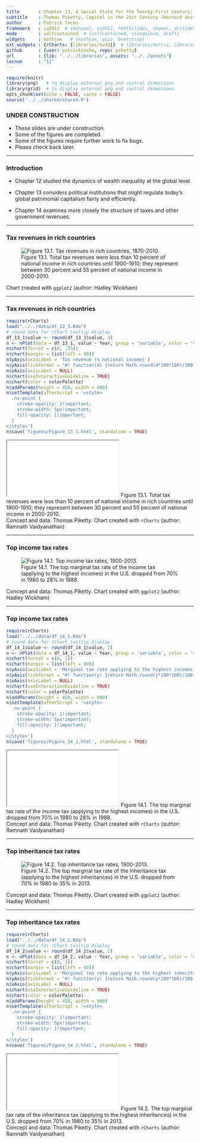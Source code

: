 ```yaml
---
title       : Chapter 13, A Social State for the Twenty-First Century; Chapter 14, Rethinking the Progressive Income Tax
subtitle    : Thomas Piketty, Capital in the 21st Century (Harvard University Press 2014)
author      : Patrick Toche
framework   : io2012  # {minimal, io2012, html5slides, shower, dzslides, ...}
mode        : selfcontained  # {selfcontained, standalone, draft}
widgets     : mathjax   # {mathjax, quiz, bootstrap}
ext_widgets : {rCharts: [libraries/nvd3]}  # libraries/morris, libraries/highcharts, libraries/rickshaw, libraries/dimple
github      : {user: patricktoche, repo: piketty}
url         : {lib: "../../libraries", assets: "../../assets"}
lecnum      : "11"
--- 
```


```r
require(knitr)
library(png)   # to display external png and control dimensions
library(grid)  # to display external png and control dimensions
opts_chunk$set(echo = FALSE, cache = FALSE)
source('../../shared/shared.R')
```

### UNDER CONSTRUCTION

- These slides are under construction.
- Some of the figures are completed.
- Some of the figures require further work to fix bugs.
- Please check back later.

---

### Introduction  

- Chapter 12 studied the dynamics of wealth inequality at the global level.

- Chapter 13 considers political institutions that might regulate today's global patrimonial capitalism fairly and efficiently.

- Chapter 14 examines more closely the structure of taxes and other government revenues.

---

### Tax revenues in rich countries

<figure class = "captioned">  
<img src = "../../figures/Figure_13_1.png" alt = "Figure 13.1. Tax revenues in rich countries, 1870-2010.">  
<figcaption class = 'figcaption'>Figure 13.1. Total tax revenues were less than 10 percent of national income in rich countries until 1900-1910; they represent between 30 percent and 55 percent of national income in 2000-2010.</figcaption>  
</figure> 
<footer class = 'footnote'>Chart created with ``ggplot2`` (author: Hadley Wickham)
</footer>  

---

### Tax revenues in rich countries

```r
require(rCharts)
load("../../data/df_13_1.Rda") 
# round data for rChart tooltip display
df_13_1$value <- round(df_13_1$value, 4)
n <- nPlot(data = df_13_1, value ~ Year, group = 'variable', color = 'variable', shape = 'variable', type = 'lineChart') 
n$chart(forceY = c(0, .55))
n$chart(margin = list(left = 80))
n$yAxis(axisLabel = 'Tax revenue (% national income)')
n$yAxis(tickFormat = "#! function(d) {return Math.round(d*100*100)/100 + '%'} !#")
n$xAxis(axisLabel = NULL)
n$chart(useInteractiveGuideline = TRUE)
n$chart(color = colorPalette)
n$addParams(height = 450, width = 900)
n$setTemplate(afterScript = '<style>
  .nv-point {
    stroke-opacity: 1!important;
    stroke-width: 5px!important;
    fill-opacity: 1!important;
  } 
</style>')
n$save('figures/Figure_13_1.html', standalone = TRUE)
```
<iframe src = 'figures/Figure_13_1.html' alt = "Figure 13.1. Tax revenues in rich countries, 1870-2010.">
</iframe><icaption class = 'icaption'>Figure 13.1. Total tax revenues were less than 10 percent of national income in rich countries until 1900-1910; they represent between 30 percent and 55 percent of national income in 2000-2010.</icaption>
<footer class = 'footnote'>Concept and data: Thomas Piketty. Chart created with ``rCharts`` (author: Ramnath Vaidyanathan)  
</footer>  

---

### Top income tax rates

<figure class = "captioned">  
<img src = "../../figures/Figure_14_1.png" alt = "Figure 14.1. Top income tax rates, 1900-2013.">  
<figcaption class = 'figcaption'>Figure 14.1. The top marginal tax rate of the income tax (applying to the highest incomes) in the U.S. dropped from 70% in 1980 to 28% in 1988.</figcaption>  
</figure> 
<footer class = 'footnote'>Concept and data: Thomas Piketty. Chart created with ``ggplot2`` (author: Hadley Wickham)
</footer>  

---

### Top income tax rates

```r
require(rCharts)
load("../../data/df_14_1.Rda") 
# round data for rChart tooltip display
df_14_1$value <- round(df_14_1$value, 2)
n <- nPlot(data = df_14_1, value ~ Year, group = 'variable', color = 'variable', shape = 'variable', type = 'lineChart') 
n$chart(forceY = c(0, 1))
n$chart(margin = list(left = 80))
n$yAxis(axisLabel = 'Marginal tax rate applying to the highest incomes')
n$yAxis(tickFormat = "#! function(y) {return Math.round(y*100*100)/100 + '%'} !#")
n$xAxis(axisLabel = NULL)
n$chart(useInteractiveGuideline = TRUE)
n$chart(color = colorPalette)
n$addParams(height = 450, width = 900)
n$setTemplate(afterScript = '<style>
  .nv-point {
    stroke-opacity: 1!important;
    stroke-width: 5px!important;
    fill-opacity: 1!important;
  } 
</style>')
n$save('figures/Figure_14_1.html', standalone = TRUE)
```
<iframe src = 'figures/Figure_14_1.html' alt = "Figure 14.1. Top income tax rates, 1900-2013.">
</iframe><icaption class = 'icaption'>Figure 14.1. The top marginal tax rate of the income tax (applying to the highest incomes) in the U.S. dropped from 70% in 1980 to 28% in 1988.</icaption>
<footer class = 'footnote'>Concept and data: Thomas Piketty. Chart created with ``rCharts`` (author: Ramnath Vaidyanathan)  
</footer>  

---

### Top inheritance tax rates

<figure class = "captioned">  
<img src = "../../figures/Figure_14_2.png" alt = "Figure 14.2. Top inheritance tax rates, 1900-2013.">  
<figcaption class = 'figcaption'>Figure 14.2. The top marginal tax rate of the inheritance tax (applying to the highest inheritances) in the U.S. dropped from 70% in 1980 to 35% in 2013.</figcaption>  
</figure> 
<footer class = 'footnote'>Concept and data: Thomas Piketty. Chart created with ``ggplot2`` (author: Hadley Wickham)
</footer>  

---

### Top inheritance tax rates

```r
require(rCharts)
load("../../data/df_14_2.Rda")
# round data for rChart tooltip display
df_14_2$value <- round(df_14_2$value, 2)
n <- nPlot(data = df_14_2, value ~ Year, group = 'variable', color = 'variable', shape = 'variable', type = 'lineChart') 
n$chart(forceY = c(0, 1))
n$chart(margin = list(left = 80))
n$yAxis(axisLabel = 'Marginal tax rate applying to the highest inheritances')
n$yAxis(tickFormat = "#! function(y) {return Math.round(y*100*100)/100 + '%'} !#")
n$xAxis(axisLabel = NULL)
n$chart(useInteractiveGuideline = TRUE)
n$chart(color = colorPalette)
n$addParams(height = 450, width = 900)
n$setTemplate(afterScript = '<style>
  .nv-point {
    stroke-opacity: 1!important;
    stroke-width: 5px!important;
    fill-opacity: 1!important;
  } 
</style>')
n$save('figures/Figure_14_2.html', standalone = TRUE)
```
<iframe src = 'figures/Figure_14_2.html' alt = "Figure 14.2. Top inheritance tax rates, 1900-2013.">
</iframe><icaption class = 'icaption'>Figure 14.2. The top marginal tax rate of the inheritance tax (applying to the highest inheritances) in the U.S. dropped from 70% in 1980 to 35% in 2013.</icaption>
<footer class = 'footnote'>Concept and data: Thomas Piketty. Chart created with ``rCharts`` (author: Ramnath Vaidyanathan)  
</footer>  

